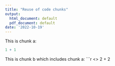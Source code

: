 ```yaml
---
title: "Reuse of code chunks"
output:
  html_document: default
  pdf_document: default
date: '2022-10-19'
---
```


This is chunk a:
```r
1 + 1
```

This is chunk b which includes chunk a:
```r
<<chunk-a>>
2 + 2